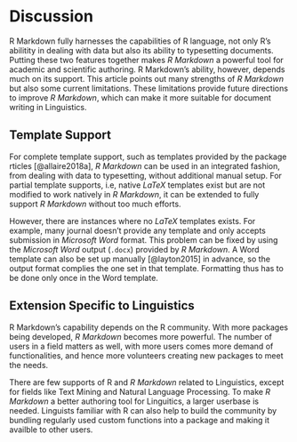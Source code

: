 # Discussion

R Markdown fully harnesses the capabilities of R language, not only R's abilitity in dealing with data but also its ability to typesetting documents. Putting these two features together makes *R Markdown* a powerful tool for academic and scientific authoring. 
R Markdown's ability, however, depends much on its support. This article points out many strengths of *R Markdown* but also some current limitations. These limitations provide future directions to improve *R Markdown*, which can make it more suitable for document writing in Linguistics.

## Template Support

For complete template support, such as templates provided by the package rticles [@allaire2018a], *R Markdown* can be used in an integrated fashion, from dealing with data to typesetting, without additional manual setup. For partial template supports, i.e, native *LaTeX* templates exist but are not modified to work natively in *R Markdown*, it can be extended to fully support *R Markdown* without too much efforts.

However, there are instances where no *LaTeX* templates exists. For example, many journal doesn't provide any template and only accepts submission in *Microsoft Word* format.
This problem can be fixed by using the *Microsoft Word* output (`.docx`) provided by *R Markdown*. A Word template can also be set up manually [@layton2015] in advance, so the output format complies the one set in that template. Formatting thus has to be done only once in the Word template.

## Extension Specific to Linguistics

R Markdown's capability depends on the R community. With more packages being developed, *R Markdown* becomes more powerful. The number of users in a field matters as well, with more users comes more demand of functionalities, and hence more volunteers creating new packages to meet the needs.

There are few supports of R and *R Markdown* related to Linguistics, except for fields like Text Mining and Natural Language Processing. To make *R Markdown* a better authoring tool for Linguitics, a larger userbase is needed. Linguists familiar with R can also help to build the community by bundling regularly used custom functions into a package and making it availble to other users.

